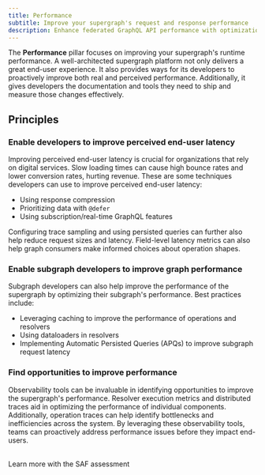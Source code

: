 ```yaml
---
title: Performance
subtitle: Improve your supergraph's request and response performance
description: Enhance federated GraphQL API performance with optimization techniques including subscriptions, caching, and observability tools.
---
```


The **Performance** pillar focuses on improving your supergraph's runtime performance.
A well-architected supergraph platform not only delivers a great end-user experience.
It also provides ways for its developers to proactively improve both real and perceived performance.
Additionally, it gives developers the documentation and tools they need to ship and measure those changes effectively.

## Principles

### Enable developers to improve perceived end-user latency

Improving perceived end-user latency is crucial for organizations that rely on digital services.
Slow loading times can cause high bounce rates and lower conversion rates, hurting revenue.
These are some techniques developers can use to improve perceived end-user latency:

- Using response compression
- Prioritizing data with `@defer`
- Using subscription/real-time GraphQL features

Configuring trace sampling and using persisted queries can further also help reduce request sizes and latency.
Field-level latency metrics can also help graph consumers make informed choices about operation shapes.

### Enable subgraph developers to improve graph performance

Subgraph developers can also help improve the performance of the supergraph by optimizing their subgraph's performance.
Best practices include:

- Leveraging caching to improve the performance of operations and resolvers
- Using dataloaders in resolvers
- Implementing Automatic Persisted Queries (APQs) to improve subgraph request latency

### Find opportunities to improve performance

Observability tools can be invaluable in identifying opportunities to improve the supergraph's performance.
Resolver execution metrics and distributed traces aid in optimizing the performance of individual components.
Additionally, operation traces can help identify bottlenecks and inefficiencies across the system.
By leveraging these observability tools, teams can proactively address performance issues before they impact end-users.

<br />
<TrackableButton
  size="md"
  colorScheme="navy"
  href="https://saf.apollographql.com/"
  eventName="content_saf"
>
  Learn more with the SAF assessment
</TrackableButton>
